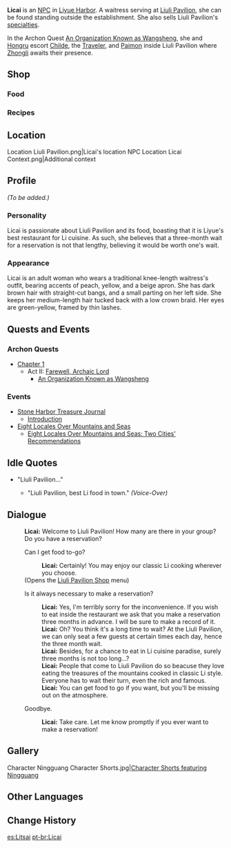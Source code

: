 {{Character Infobox
|image            = NPC Licai.png
|region           = Liyue
|affiliation      = Liuli Pavilion
|title            = Waitress, Liuli Pavilion
|type             = NPC
}}
'''Licai''' is an [[NPC]] in [[Liyue Harbor]]. A waitress serving at [[Liuli Pavilion]], she can be found standing outside the establishment. She also sells Liuli Pavilion's [[Liuli Pavilion#Shop|specialties]].

In the Archon Quest [[An Organization Known as Wangsheng]], she and [[Hongru]] escort [[Childe]], the [[Traveler]], and [[Paimon]] inside Liuli Pavilion where [[Zhongli]] awaits their presence.

==Shop==
===Food===
{{Shop/Header|note=Refreshes|total=1|vendor=Licai}}
{{Shop|Stone Harbor Delicacies|1,925|2|note=Daily|total=1}}
{{Shop|Noodles with Mountain Delicacies|2,150|2|note=Daily|total=1}}
{{Shop|Cured Pork Dry Hotpot|7,275|2|note=Daily|total=1}}
{{Shop|Tianshu Meat|12,000|2|note=Every 3 Days|total=1}}
{{Shop/Footer|note=&#32;|total=46,700}}

===Recipes===
{{Shop/Header|note=Required<br />[[Adventure Rank]]|total=1|vendor=Licai}}
{{Shop|Recipe|2,500|1|note=1|specific=Recipe: Stone Harbor Delicacies|total=1}}
{{Shop|Recipe|5,000|1|note=1|specific=Recipe: Cured Pork Dry Hotpot|total=1}}
{{Shop/Footer|note=&#32;|total=7,500}}

==Location==
<gallery hideaddbutton="true" captionalign="center">
Location Liuli Pavilion.png|Licai's location
NPC Location Licai Context.png|Additional context
</gallery>

==Profile==
<!-- detailed story/lore information goes here -->
''(To be added.)''

===Personality===
Licai is passionate about Liuli Pavilion and its food, boasting that it is Liyue's best restaurant for Li cuisine. As such, she believes that a three-month wait for a reservation is not that lengthy, believing it would be worth one's wait.

===Appearance===
Licai is an adult woman who wears a traditional knee-length waitress's outfit, bearing accents of peach, yellow, and a beige apron. She has dark brown hair with straight-cut bangs, and a small parting on her left side. She keeps her medium-length hair tucked back with a low crown braid. Her eyes are green-yellow, framed by thin lashes.

==Quests and Events==
===Archon Quests===
*[[Chapter 1]]
**Act II: [[Farewell, Archaic Lord]]
***[[An Organization Known as Wangsheng]]

===Events===
*[[Stone Harbor Treasure Journal]]
**[[Stone Harbor Treasure Journal/Story#Introduction|Introduction]]
*[[Eight Locales Over Mountains and Seas]]
**[[Eight Locales Over Mountains and Seas: Two Cities' Recommendations]]

==Idle Quotes==
*"Liuli Pavilion..."
**{{A|VO Licai 01.ogg}} "Liuli Pavilion, best Li food in town." ''(Voice-Over)''

==Dialogue==
{{Dialogue start}}
:'''Licai:''' Welcome to Liuli Pavilion! How many are there in your group? Do you have a reservation?
:{{DIcon|Shop}} Can I get food to-go?
::'''Licai:''' Certainly! You may enjoy our classic Li cooking wherever you choose.
:;(Opens the [[Liuli Pavilion#Shop|Liuli Pavilion Shop]] menu)
:{{DIcon}} Is it always necessary to make a reservation?
::'''Licai:''' Yes, I'm terribly sorry for the inconvenience. If you wish to eat inside the restaurant we ask that you make a reservation three months in advance. I will be sure to make a record of it.
::'''Licai:''' Oh? You think it's a long time to wait? At the Liuli Pavilion, we can only seat a few guests at certain times each day, hence the three month wait.
::'''Licai:''' Besides, for a chance to eat in Li cuisine paradise, surely three months is not too long...?
::'''Licai:''' People that come to Liuli Pavilion do so beacuse they love eating the treasures of the mountains cooked in classic Li style. Everyone has to wait their turn, even the rich and famous.
::'''Licai:''' You can get food to go if you want, but you'll be missing out on the atmosphere.
:{{DIcon}} Goodbye.
::'''Licai:''' Take care. Let me know promptly if you ever want to make a reservation!
{{Dialogue end}}

==Gallery==
<gallery hideaddbutton="true" captionalign="center">
Character Ningguang Character Shorts.jpg|[https://twitter.com/genshinimpact/status/1430775767621771269 Character Shorts featuring Ningguang] <!--2021-08-26-->
</gallery>

==Other Languages==
{{Other Languages
|default_hidden = 1
|en      = Licai
|zhs     = 璃彩
|zhs_rm  = Lícǎi
|zht     = 璃彩
|zht_rm  = Lícǎi
|ja      = 璃彩
|ja_rm   = Risai{{Assumed}}
|ko      = 리채
|ko_rm   = Richae
|es      = Litsai
|fr      = Licai
|ru      = Ли Цай
|th      = Licai
|vi      = Licai
|de      = Licai
|id      = Licai
|pt      = Licai
}}

==Change History==
{{Change History|1.0}}

[[es:Litsai]]
[[pt-br:Licai]]